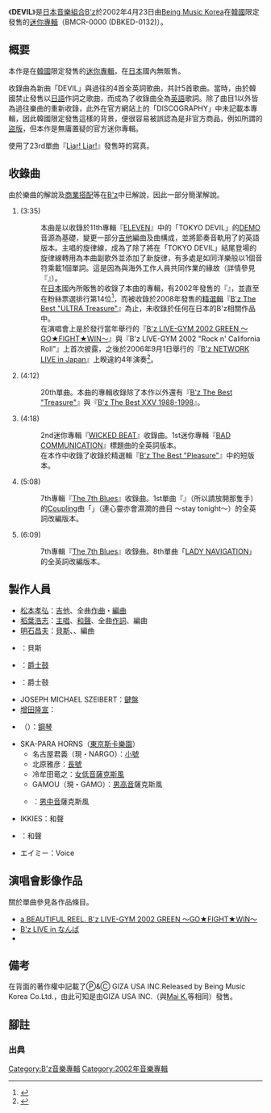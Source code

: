 {{Pathnav|B'z|[[B'z作品列表|B'z作品列表]]|frame=1}}
{{Infobox Album
| Name        = DEVIL
| Type        = ep
| Artist      = [[B'z|B'z]]
| Cover       = 
| Released    = {{Flagicon|KOR}} 2002年4月23日
| Recorded    = 
| Genre       = {{Hlist-comma|[[硬式搖滾|硬式搖滾]]|[[搖滾樂|搖滾]]}}
| Length      = 23分29秒
| Label       = [[Being_(公司)|Being Music Korea]]
| Producer    = [[松本孝弘|松本孝弘]]
| Reviews     = 
| Last album  = {{Unbulleted list|[[ELEVEN_(B'z專輯)|ELEVEN]]|（2000年）}}
| This album  = {{Unbulleted list|'''DEVIL'''|（2002年）}}
| Next album  = {{Unbulleted list|[[GREEN_(B'z專輯)|GREEN]]|（2002年）}}
| Misc        = 
}}

《'''DEVIL'''》是[[日本|日本]][[音樂組合|音樂組合]][[B'z|B'z]]於2002年4月23日由[[Being_(公司)|Being Music Korea]]在[[韓國|韓國]]限定發售的[[迷你專輯|迷你專輯]]（BMCR-0000 (DBKED-0132)）。

== 概要 ==
本作是在[[韓國|韓國]]限定發售的[[迷你專輯|迷你專輯]]，在[[日本|日本]]國內無販售。

收錄曲為新曲「DEVIL」與過往的4首全英詞歌曲，共計5首歌曲。當時，由於韓國禁止發售以[[日語|日語]]作詞之歌曲，而成為了收錄曲全為[[英語|英語]]歌詞。除了曲目1以外皆為過往樂曲的重新收錄，此外在官方網站上的「DISCOGRAPHY」中未記載本專輯，因此韓國限定發售這樣的背景，便很容易被誤認為是非官方商品，例如所謂的[[盜版|盜版]]，但本作是無庸置疑的官方迷你專輯。

{{link-ja|唱片封套|ディスクジャケット}}使用了23rd單曲『[[Liar!_Liar!|Liar! Liar!]]』發售時的寫真。

== 收錄曲 ==
由於樂曲的解說及[[商業搭配|商業搭配]]等在[[B'z|B'z]]中已解說，因此一部分簡潔解說。
#'''{{lang|ja|DEVIL}}''' (3:35)
#: 本曲是以收錄於11th專輯『[[ELEVEN_(B'z專輯)|ELEVEN]]』中的「TOKYO DEVIL」的[[樣本唱片|DEMO]]音源為基礎，變更一部分[[吉他|吉他]]編曲及曲構成，並將節奏音軌用了{{link-ja|電腦編曲|打ち込み}}的英語版本。主唱的旋律線，成為了除了將在「TOKYO DEVIL」結尾登場的旋律線轉用為本曲副歌外並添加了新旋律，有多處是如同洋樂般以1個音符乘載1個單詞。這是因為與海外工作人員共同作業的緣故（詳情參見『{{link-ja|ELEVEN (アルバム)|ELEVEN (アルバム)|ELEVEN}}』）。
#: 在[[日本|日本]]國內所販售的收錄了本曲的專輯，有2002年發售的『{{link-ja|2002 FIFA World Cup Official Album Songs of KOREA/JAPAN|2002 FIFA ワールドカップ公式アルバム#コリア・ジャパン盤収録曲}}』，並直至在粉絲票選排行第14位<ref>{{Cite news |title=B'z The Beat “ULTRA Treasure”リクエスト集計最終結果 TOP30 |url=https://www.barks.jp/news/?id=1000041791 |work=BARKS |publisher=JAPAN MUSIC NETWORK |date=2008-07-16 |accessdate=2019-11-23 |archive-date=2020-06-14 |archive-url=https://web.archive.org/web/20200614025310/https://www.barks.jp/news/?id=1000041791 |dead-url=no }}</ref>，而被收錄於2008年發售的[[精選輯|精選輯]]『[[B'z_The_Best_"ULTRA_Treasure"|B'z The Best "ULTRA Treasure"]]』為止，未收錄於任何在日本的B'z相關作品中。
#: 在演唱會上是於發行當年舉行的『[[a_BEAUTIFUL_REEL._B'z_LIVE-GYM_2002_GREEN_〜GO★FIGHT★WIN〜|B'z LIVE-GYM 2002 GREEN 〜GO★FIGHT★WIN〜]]』與『B'z LIVE-GYM 2002 "Rock n' California Roll"』上首次披露，之後於2006年9月1日舉行的『[[B'z_LIVE_in_なんば|B'z NETWORK LIVE in Japan]]』上睽違約4年演奏<ref>{{Cite news |title=観客は1400人のみ！B'z超プレミアムな映像がDVD化 |url=https://www.barks.jp/news/?id=1000036684 |newspaper={{link-ja|BARKS}} |publisher=JAPAN MUSIC NETWORK |date=2007-12-26 |accessdate=2020-08-09 |archive-date=2015-05-30 |archive-url=https://web.archive.org/web/20150530171958/http://www.barks.jp/news/?id=1000036684 |dead-url=no }}</ref>。
#'''{{lang|ja|[[Real_Thing_Shakes|Real Thing Shakes]]}}''' (4:12)
#: 20th單曲。本曲的專輯收錄除了本作以外還有『[[B'z_The_Best_"Treasure"|B'z The Best "Treasure"]]』與『[[B'z_The_Best_XXV_1988-1998|B'z The Best XXV 1988-1998]]』。
#'''{{lang|ja|Bad Communication E.Style}}''' (4:18)
#: 2nd迷你專輯『[[WICKED_BEAT|WICKED BEAT]]』收錄曲。1st迷你專輯『[[BAD_COMMUNICATION|BAD COMMUNICATION]]』標題曲的全英詞版本。
#: 在本作中收錄了收錄於精選輯『[[B'z_The_Best_"Pleasure"|B'z The Best "Pleasure"]]』中的短版本。
#'''{{lang|ja|SLAVE TO THE NIGHT}}''' (5:08)
#: 7th專輯『[[The_7th_Blues|The 7th Blues]]』收錄曲。1st單曲『{{lang|ja|[[だからその手を離して|だからその手を離して]]}}』（所以請放開那隻手）的[[A面與B面|Coupling]]曲「{{lang|ja|ハートも濡れるナンバー ～stay tonight～}}」（連心靈亦會濕潤的曲目 ～stay tonight～）的全英詞改編版本。
#'''{{lang|ja|LADY NAVIGATION}}''' (6:09)
#: 7th專輯『[[The_7th_Blues|The 7th Blues]]』收錄曲。8th單曲「[[LADY_NAVIGATION|LADY NAVIGATION]]」的全英詞改編版本。

== 製作人員 ==
* [[松本孝弘|松本孝弘]]：[[吉他|吉他]]、全曲[[作曲|作曲]]・[[編曲|編曲]]
* [[稻葉浩志|稻葉浩志]]：[[主唱|主唱]]、[[和聲歌手|和聲]]、全曲[[作詞|作詞]]、編曲
* [[明石昌夫|明石昌夫]]：[[貝斯|貝斯]]、{{link-ja|Manipulator|マニピュレーター}}、編曲
* {{link-en|Tony Franklin}}：貝斯
* {{link-ja|青山純}}：[[爵士鼓|爵士鼓]]
* {{link-en|Gregg Bissonette}}：爵士鼓
* JOSEPH MICHAEL SZEIBERT：[[鍵盤樂器|鍵盤]]
* [[增田隆宣|增田隆宣]]：{{link-en|哈蒙德風琴|Hammond organ}}
* {{link-ja|小野塚晃}}（{{link-ja|DIMENSION}}）：[[鋼琴|鋼琴]]
* SKA-PARA HORNS（[[東京斯卡樂園|東京斯卡樂園]]）
** 名古屋君義（現・NARGO）：[[小號|小號]]
** 北原雅彦：[[長號|長號]]
** 冷牟田竜之：[[女低音|女低音]][[薩克斯風|薩克斯風]]
** GAMOU（現・GAMO）：[[男高音|男高音]]薩克斯風
** {{link-ja|谷中敦}}：[[男中音|男中音]]薩克斯風
* IKKIES：和聲
* {{link-ja|生澤佑一|生沢佑一}}：和聲
* エイミー：Voice

== 演唱會影像作品 ==
關於單曲參見各作品條目。

'''{{lang|ja|DEVIL}}'''
* [[a_BEAUTIFUL_REEL._B'z_LIVE-GYM_2002_GREEN_〜GO★FIGHT★WIN〜|a BEAUTIFUL REEL. B'z LIVE-GYM 2002 GREEN 〜GO★FIGHT★WIN〜]]
* [[B'z_LIVE_in_なんば|B'z LIVE in なんば]]
* {{link-ja|B'z LIVE in なんば 2006 & B'z SHOWCASE 2007 -19- at Zepp Tokyo}}

== 備考 ==
在背面的著作權中記載了Ⓟ&Ⓒ GIZA USA INC.Released by Being Music Korea Co.Ltd.，由此可知是由GIZA USA INC.（與[[倉木麻衣|Mai K.]]等相同）發售。

== 腳註 ==
{{腳註幫助}}
=== 出典 ===
{{Reflist}}

{{B'z}}
{{DEFAULTSORT:DEVIL}}

[[Category:B'z音樂專輯|Category:B'z音樂專輯]]
[[Category:2002年音樂專輯|Category:2002年音樂專輯]]